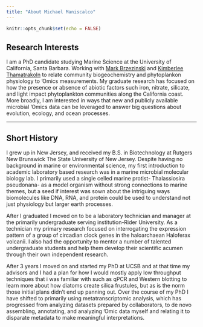 ```yaml
---
title: "About Michael Maniscalco"
---
```


```r
knitr::opts_chunk$set(echo = FALSE)
```

## Research Interests

I am a PhD candidate studying Marine Science at the University of California, Santa Barbara. Working with <a href="https://msi.ucsb.edu/people/faculty/mark-brzezinski">Mark Brzezinski</a> and <a href="https://marine.rutgers.edu/team/kim-thamatrakoln/">Kimberlee Thamatrakoln</a> to relate community biogeochemistry and phytoplankon physiology to 'Omics measurements. My graduate research has focused on how the presence or absence of abiotic factors such iron, nitrate, silicate, and light impact phytoplankton communities along the California coast. More broadly, I am interested in ways that new and publicly available microbial 'Omics data can be leveraged to answer big questions about evolution, ecology, and ocean processes.

***

## Short History

I grew up in New Jersey, and received my B.S. in Biotechnology at Rutgers New Brunswick The State University of New Jersey. Despite having no background in marine or environmental science, my first introduction to academic laboratory based research was in a marine microbial molecular biology lab. I primarily used a single celled marine protist- Thalassiosira pseudonana- as a model organism without strong connections to marine themes, but a seed if interest was sown about the intriguing ways biomolecules like DNA, RNA, and protein could be used to understand not just physiology but larger earth processes.

After I graduated I moved on to be a laboratory technician and manager at the primarily undergraduate serving institution-Rider University. As a technician my primary research focused on interrogating the expression pattern of a group of circadian clock genes in the haloarchaean Haloferax volcanii. I also had the opportunity to mentor a number of talented undergraduate students and help them develop their scientific acumen through their own independent research.  

After 3 years I moved on and started my PhD at UCSB and at that time my advisors and I had a plan for how I would mostly apply low throughput techniques that i was familiar with such as qPCR and Western blotting to learn more about how diatoms create silica frustules, but as is the norm those initial plans didn’t end up panning out. Over the course of my PhD I have shifted to primarily using metatranscriptomic analysis, which has progressed from analyzing datasets prepared by collaborators, to de novo assembling, annotating, and analyzing 'Omic data myself and relating it to disparate metadata to make meaningful interpretations.  

